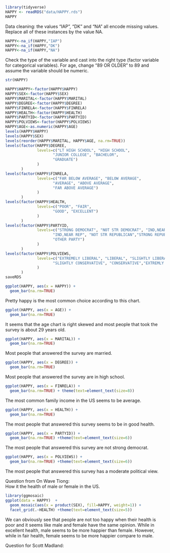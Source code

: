 ```r
library(tidyverse)
HAPPY <- readRDS("data/HAPPY.rds")
HAPPY
```

Data cleaning: the values “IAP”, “DK” and “NA” all encode missing values. Replace all of these instances by the value NA.

```r
HAPPY<-na_if(HAPPY,"IAP")
HAPPY<-na_if(HAPPY,"DK")
HAPPY<-na_if(HAPPY,"NA")
```

Check the type of the variable and cast into the right type (factor variable for categorical variables). For age, change “89 OR OLDER” to 89 and assume the variable should be numeric.
```r
str(HAPPY)
```
```r
HAPPY$HAPPY<-factor(HAPPY$HAPPY)
HAPPY$SEX<-factor(HAPPY$SEX)
HAPPY$MARITAL<-factor(HAPPY$MARITAL)
HAPPY$DEGREE<-factor(HAPPY$DEGREE)
HAPPY$FINRELA<-factor(HAPPY$FINRELA)
HAPPY$HEALTH<-factor(HAPPY$HEALTH)
HAPPY$PARTYID<-factor(HAPPY$PARTYID)
HAPPY$POLVIEWS<-factor(HAPPY$POLVIEWS)
HAPPY$AGE<-as.numeric(HAPPY$AGE)
levels(HAPPY$HAPPY)
levels(HAPPY$SEX)
levels(reorder(HAPPY$MARITAL, HAPPY$AGE, na.rm=TRUE))
levels(factor(HAPPY$DEGREE, 
              levels=c("LT HIGH SCHOOL", "HIGH SCHOOL", 
                     "JUNIOR COLLEGE", "BACHELOR", 
                     "GRADUATE")
              )
       )
levels(factor(HAPPY$FINRELA, 
              levels=c("FAR BELOW AVERAGE", "BELOW AVERAGE", 
                     "AVERAGE", "ABOVE AVERAGE", 
                     "FAR ABOVE AVERAGE")
              )
       )
levels(factor(HAPPY$HEALTH, 
              levels=c("POOR", "FAIR", 
                     "GOOD", "EXCELLENT")
              )
       )
levels(factor(HAPPY$PARTYID, 
              levels=c("STRONG DEMOCRAT", "NOT STR DEMOCRAT", "IND,NEAR DEM","INDEPENDENT",
                     "IND,NEAR REP", "NOT STR REPUBLICAN","STRONG REPUBLICAN",
                     "OTHER PARTY")
              )
       )
levels(factor(HAPPY$POLVIEWS, 
              levels=c("EXTREMELY LIBERAL", "LIBERAL", "SLIGHTLY LIBERAL","MODERATE",
                     "SLIGHTLY CONSERVATIVE", "CONSERVATIVE","EXTREMLY CONSERVATIVE")
              )
       )
saveRDS
```
```r
ggplot(HAPPY, aes(x = HAPPY)) + 
  geom_bar(na.rm=TRUE)
```

Pretty happy is the most common choice according to this chart.  

```r
ggplot(HAPPY, aes(x = AGE)) + 
  geom_bar(na.rm=TRUE)
```

It seems that the age chart is right skewed and most people that took the survey is about 29 years old.  

```r
ggplot(HAPPY, aes(x = MARITAL)) + 
  geom_bar(na.rm=TRUE)
```

Most people that answered the survey are married.  

```r
ggplot(HAPPY, aes(x = DEGREE)) + 
  geom_bar(na.rm=TRUE)
```

Most people that answered the survey are in high school.  

```r
ggplot(HAPPY, aes(x = FINRELA)) + 
  geom_bar(na.rm=TRUE) + theme(text=element_text(size=8))
```

The most common family income in the US seems to be average.  

```r
ggplot(HAPPY, aes(x = HEALTH)) + 
  geom_bar(na.rm=TRUE)
```

The most people that answered this survey seems to be in good health.  

```r
ggplot(HAPPY, aes(x = PARTYID)) + 
  geom_bar(na.rm=TRUE) +theme(text=element_text(size=6))
```

The most people that answered this survey are not strong democrat.  

```r
ggplot(HAPPY, aes(x = POLVIEWS)) + 
  geom_bar(na.rm=TRUE) +theme(text=element_text(size=6))
```

The most people that answered this survey has a moderate political view.  


Question from On Wave Tiong:  
How it the health of male or female in the US.  
```r
library(ggmosaic)
ggplot(data = HAPPY)  + 
  geom_mosaic(aes(x = product(SEX), fill=HAPPY, weight=1)) +
  facet_grid(.~HEALTH) +theme(text=element_text(size=5))
```

We can obviously see that people are not too happy when their health is poor and it seems like male and female have the same opinion. While in excellent health, male seems to be more happier than female. However, while in fair health, female seems to be more happier compare to male.

Question for Scott Madland:  
